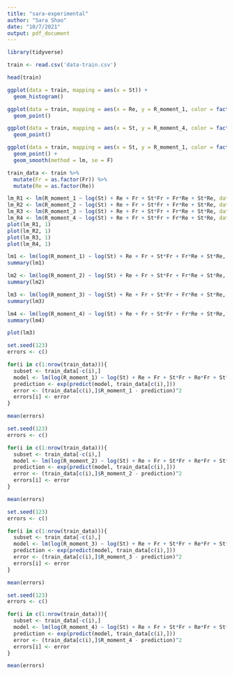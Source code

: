 ```yaml
---
title: "sara-experimental"
author: "Sara Shao"
date: "10/7/2021"
output: pdf_document
---
```


```r
library(tidyverse)
```

```r
train <- read.csv('data-train.csv')
```

```r
head(train)
```
```r
ggplot(data = train, mapping = aes(x = St)) +
  geom_histogram()
```

```r
ggplot(data = train, mapping = aes(x = Re, y = R_moment_1, color = factor(Fr))) +
  geom_point()
```

```r
ggplot(data = train, mapping = aes(x = St, y = R_moment_4, color = factor(Fr))) +
  geom_point()
```

```r
ggplot(data = train, mapping = aes(x = St, y = R_moment_1, color = factor(Fr))) +
  geom_point() +
  geom_smooth(method = lm, se = F)
```

```r
train_data <- train %>% 
  mutate(Fr = as.factor(Fr)) %>% 
  mutate(Re = as.factor(Re))
```

```r
lm_R1 <- lm(R_moment_1 ~ log(St) + Re + Fr + St*Fr + Fr*Re + St*Re, data = train_data)
lm_R2 <- lm(R_moment_2 ~ log(St) + Re + Fr + St*Fr + Fr*Re + St*Re, data = train_data)
lm_R3 <- lm(R_moment_3 ~ log(St) + Re + Fr + St*Fr + Fr*Re + St*Re, data = train_data)
lm_R4 <- lm(R_moment_4 ~ log(St) + Re + Fr + St*Fr + Fr*Re + St*Re, data = train_data)
plot(lm_R1, 1)
plot(lm_R2, 1)
plot(lm_R3, 1)
plot(lm_R4, 1)
```


```r
lm1 <- lm(log(R_moment_1) ~ log(St) + Re + Fr + St*Fr + Fr*Re + St*Re, data = train_data)
summary(lm1)

lm2 <- lm(log(R_moment_2) ~ log(St) + Re + Fr + St*Fr + Fr*Re + St*Re, data = train_data)
summary(lm2)

lm3 <- lm(log(R_moment_3) ~ log(St) + Re + Fr + St*Fr + Fr*Re + St*Re, data = train_data)
summary(lm3)

lm4 <- lm(log(R_moment_4) ~ log(St) + Re + Fr + St*Fr + Fr*Re + St*Re, data = train_data)
summary(lm4)
```
```r
plot(lm3)
```

```r
set.seed(123)
errors <- c()

for(i in c(1:nrow(train_data))){
  subset <- train_data[-c(i),]
  model <- lm(log(R_moment_1) ~ log(St) + Re + Fr + St*Fr + Re*Fr + St*Re, data = subset)
  prediction <- exp(predict(model, train_data[c(i),]))
  error <- (train_data[c(i),]$R_moment_1 - prediction)^2
  errors[i] <- error
}

mean(errors)
```
```r
set.seed(123)
errors <- c()

for(i in c(1:nrow(train_data))){
  subset <- train_data[-c(i),]
  model <- lm(log(R_moment_2) ~ log(St) + Re + Fr + St*Fr + Re*Fr + St*Re, data = subset)
  prediction <- exp(predict(model, train_data[c(i),]))
  error <- (train_data[c(i),]$R_moment_2 - prediction)^2
  errors[i] <- error
}

mean(errors)
```

```r
set.seed(123)
errors <- c()

for(i in c(1:nrow(train_data))){
  subset <- train_data[-c(i),]
  model <- lm(log(R_moment_3) ~ log(St) + Re + Fr + St*Fr + Re*Fr + St*Re, data = subset)
  prediction <- exp(predict(model, train_data[c(i),]))
  error <- (train_data[c(i),]$R_moment_3 - prediction)^2
  errors[i] <- error
}

mean(errors)
```

```r
set.seed(123)
errors <- c()

for(i in c(1:nrow(train_data))){
  subset <- train_data[-c(i),]
  model <- lm(log(R_moment_4) ~ log(St) + Re + Fr + St*Fr + Re*Fr + St*Re, data = subset)
  prediction <- exp(predict(model, train_data[c(i),]))
  error <- (train_data[c(i),]$R_moment_4 - prediction)^2
  errors[i] <- error
}

mean(errors)
```

